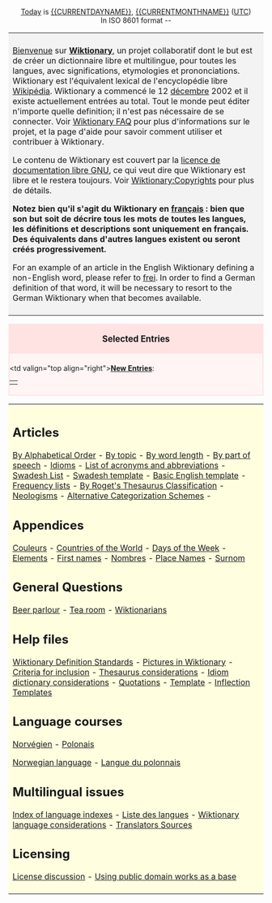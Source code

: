 <center>
[[Today]] is [[{{CURRENTDAYNAME}}]], {{CURRENTDAY}} [[{{CURRENTMONTHNAME}}]] {{CURRENTYEAR}} ([[UTC]])<br>In ISO 8601 format {{CURRENTYEAR}}-{{CURRENTMONTH}}-{{CURRENTDAY}}<br>
</center>

<table> <tr> <td align="left" valign="top" style="background:#f3f3f3; padding:8px">

[[Bienvenue]] sur '''[[Wiktionary]]''', un projet collaboratif dont le but est de créer un dictionnaire libre et multilingue, pour toutes les langues, avec significations, etymologies et prononciations. Wiktionary est l'équivalent lexical de l'encyclopédie libre [http://fr.wikipedia.org Wikipédia]. Wiktionary a commencé le 12 [[décembre]] 2002 et il existe actuellement {{NUMBEROFARTICLES}} entrées au total. Tout le monde peut éditer n'importe quelle definition; il n'est pas nécessaire de se connecter. Voir [[Wiktionary:FAQ|Wiktionary FAQ]] pour plus d'informations sur le projet, et la page d'aide pour savoir comment utiliser et contribuer à Wiktionary.   

Le contenu de Wiktionary est couvert par la [[licence de documentation libre GNU]], ce qui veut dire que Wiktionary est libre et le restera toujours. Voir [[Wiktionary:Copyrights]] pour plus de détails.

'''Notez bien qu'il s'agit du Wiktionary en [[français]] : bien que son but soit de décrire tous les mots de toutes les langues, les définitions et descriptions sont uniquement en français. Des équivalents dans d'autres langues existent ou seront créés progressivement.'''

For an example of an article in the English Wiktionary defining a non-English word, please refer to [[frei]]. In order to find a German definition of that word, it will be necessary to resort to the German Wiktionary when that becomes available.

</td></tr></table>

<!-- Anything you add on this page MUST FIT the 800x600 screen -->

<div style="clear: both; border: 2px solid #ffe2e2; margin: 0em; background-color: #fff5f5; padding-bottom 0.5em;">
<div style="background: #ffe2e2; padding-top: 0.1em; padding-bottom: 0.1em; text-align: center; font-size: larger; width: 100%">'''Selected Entries'''</div>
<div style="padding-top: 0.4em; padding-bottom: 0.3em;"><table border=0 align="center" cellpadding="0" cellspacing="0"><tr>
<td valign="top align="right">'''[[Special:Newpages|New Entries]]''':&nbsp;</td><td> 

<!-- add newer articles at the beginning, delete from the end -->

</td></tr></table> </div></div>

<table> <tr> <td align="left" valign="top" style="background:#FFFFE0; padding:8px">

== Articles ==
[[By Alphabetical Order]] - 
[[Wiktionary:By topic|By topic]] -
[[Wiktionary:By word length (longest)|By word length]] -
[[Wiktionary:By part of speech|By part of speech]] - 
[[Wiktionary:Idioms|Idioms]] - 
[[Wiktionary:List of acronyms and abbreviations|List of acronyms and abbreviations]] -
[[Swadesh List]] - 
[[Wiktionary:Swadesh_template|Swadesh template]] - 
[[Wiktionary:Basic_English_template|Basic English template]] - 
[[Wiktionary:Frequency lists|Frequency lists]] - 
[[Wiktionary:Roget_Thesaurus_Classfication|By Roget's Thesaurus Classification]] - 
[[Wiktionary:Neologisms|Neologisms]] - [[Alternative Categorization Schemes]] -

== Appendices ==
[[Wiktionaire Appendix:Couleurs|Couleurs]] -
[[Wiktionary Appendix:Countries of the world|Countries of the World]] - 
[[Wiktionary Appendix:Days of the Week|Days of the Week]] - 
[[Wiktionary Appendix:Elements|Elements]] - 
[[Wiktionary Appendix:First names|First names]] - 
[[Wiktionaire Appendix:Nombres|Nombres]] - 
[[Wiktionary Appendix:Place Names|Place Names]] - 
[[Wiktionaire Appendix:Surnom|Surnom]]

== General Questions ==
[[Wiktionary:Beer parlour|Beer parlour]] -
[[Wiktionary:Tea room|Tea room]] - 
[[Wiktionary:Wiktionarians|Wiktionarians]]

== Help files ==
[[Wiktionary:Wiktionary Definition Standards|Wiktionary Definition Standards]] -
[[Wiktionary:Pictures in Wiktionary|Pictures in Wiktionary]] -
[[Wiktionary:Criteria for inclusion|Criteria for inclusion]] -
[[Wiktionary:Thesaurus considerations|Thesaurus considerations]] - 
[[Wiktionary:Idiom dictionary considerations|Idiom dictionary considerations]] -
[[Wiktionary:Quotations|Quotations]] -
[[Wiktionary:Template|Template]] - 
[[Wiktionary:Inflection Templates|Inflection Templates]]

== Language courses ==
[http://wikibooks.org Norvégien] - 
[http://wikibooks.org Polonais]

[[Norwegian language]] - [[Langue du polonnais]]

== Multilingual issues ==
[[Wiktionary:Index of language indexes|Index of language indexes]] -
[[Wiktionary:Liste des langues|Liste des langues]] -
[[Wiktionary:Wiktionary language considerations|Wiktionary language considerations]] -
[[Wiktionary:Translators Sources|Translators Sources]]

== Licensing ==
[[Wiktionary:License discussion|License discussion]] -
[[Wiktionary:Using public domain works as a base|Using public domain works as a base]]

</td></tr></table>